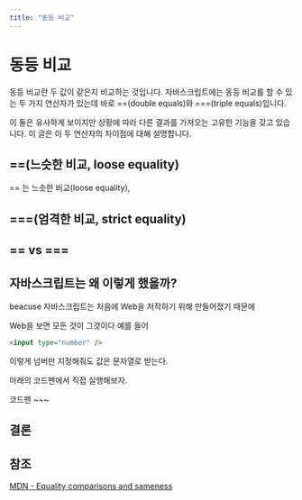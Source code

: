```yaml
---
title: "동등 비교"
---
```


# 동등 비교

동등 비교란 두 값이 같은지 비교하는 것입니다. 자바스크립트에는 동등 비교를 할 수 있는 두 가지 연산자가 있는데 바로 ==(double equals)와 ===(triple equals)입니다.

이 둘은 유사하게 보이지만 상황에 따라 다른 결과를 가져오는 고유한 기능을 갖고 있습니다. 이 글은 이 두 연산자의 차이점에 대해 설명합니다.

## ==(느슷한 비교, loose equality)

== 는 느슷한 비교(loose equality),

## ===(엄격한 비교, strict equality)

## == vs ===

## 자바스크립트는 왜 이렇게 했을까?

beacuse 자바스크립트는 처음에 Web을 저작하기 위해 만들어졌기 때문에

Web을 보면 모든 것이 그것이다 예를 들어

```html
<input type="number" />
```

이렇게 넘버만 지정해줘도 값은 문자열로 받는다.

아래의 코드펜에서 직접 실행해보자.

코드펜 ~~~

## 결론

## 참조

[MDN - Equality comparisons and sameness](https://developer.mozilla.org/en-US/docs/Web/JavaScript/Equality_comparisons_and_sameness)
